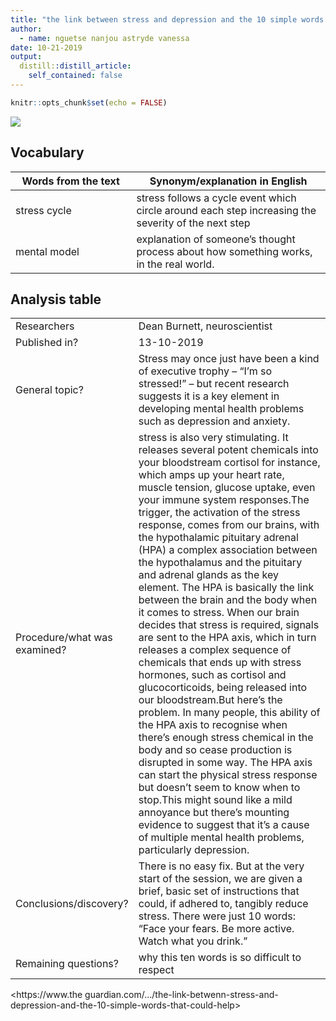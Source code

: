 ```yaml
---
title: "the link between stress and depression and the 10 simple words that could help"
author:
  - name: nguetse nanjou astryde vanessa
date: 10-21-2019
output:
  distill::distill_article:
    self_contained: false
---
```


```r
knitr::opts_chunk$set(echo = FALSE)
```


![](https://www.theguardian.com/society/2019/oct/13/the-link-between-stress-and-depression-and-the-10-simple-words-that-could-help#img-1)


## Vocabulary 

| Words from the text | Synonym/explanation in English |
| ------------------- | ------------------------------ |
| stress cycle        | stress follows a cycle event which circle around each step increasing the severity of the next step                   |
| mental model        | explanation of someone's thought process about how something works, in the real world.         |

## Analysis table 

|                              |                                                                     |
| ---------------------------- | ------------------------------------------------------------------- |
| Researchers                  | Dean Burnett, neuroscientist                        |
| Published in?                | 13-10-2019                                                       |
| General topic?               |Stress may once just have been a kind of executive trophy – “I’m so stressed!” – but recent research suggests it is a key element in developing mental health problems such as depression and anxiety.                      |
| Procedure/what was examined? |  stress is also very stimulating. It releases several potent chemicals into your bloodstream cortisol for instance, which amps up your heart rate, muscle tension, glucose uptake, even your immune system responses.The trigger, the activation of the stress response, comes from our brains, with the hypothalamic pituitary adrenal (HPA) a complex association between the hypothalamus and the pituitary and adrenal glands  as the key element. The HPA is basically the link between the brain and the body when it comes to stress. When our brain decides that stress is required, signals are sent to the HPA axis, which in turn releases a complex sequence of chemicals that ends up with stress hormones, such as cortisol and glucocorticoids, being released into our bloodstream.But here’s the problem. In many people, this ability of the HPA axis to recognise when there’s enough stress chemical in the body and so cease production is disrupted in some way. The HPA axis can start the physical stress response but doesn’t seem to know when to stop.This might sound like a mild annoyance but there’s mounting evidence to suggest that it’s a cause of multiple mental health problems, particularly depression. |
| Conclusions/discovery?       |  There is no easy fix. But at the very start of the session, we are given a brief, basic set of instructions that could, if adhered to, tangibly reduce stress. There were just 10 words: “Face your fears. Be more active. Watch what you drink.”      |
| Remaining questions?         | why this ten words is so difficult to respect |


<https://www.the guardian.com/.../the-link-betwenn-stress-and-depression-and-the-10-simple-words-that-could-help>



